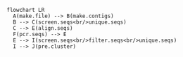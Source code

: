 ```mermaid
flowchart LR
  A(make.file) --> B(make.contigs)
  B --> C(screen.seqs<br/>unique.seqs)
  C --> E(align.seqs)
  F(pcr.seqs) --> E
  E --> I(screen.seqs<br/>filter.seqs<br/>unique.seqs)
  I --> J(pre.cluster)
```
